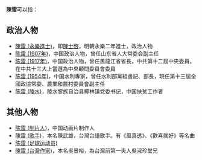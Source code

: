 {{not|陳蕾}}
'''陳雷'''可以指：
== 政治人物 ==
* [[陳雷_(永樂進士)|陳雷 (永樂進士)]]，即[[陳士啓|陳士啓]]，明朝永樂二年進士，政治人物
* [[陈雷_(1907年)|陈雷 (1907年)]]，中国政治人物，曾任山东省人大常委会副主任
* [[陈雷_(1917年)|陈雷 (1917年)]]，中国政治人物，曾任黑龍江省省長，中共第十二屆中央委員，在中共十三大上當選為中央顧問委員會委員
* [[陈雷_(1954年)|陈雷 (1954年)]]，中国水利專家，曾任水利部黨組書記、部長，現任第十三屆全國政協常委、農業和農村委員會副主任
* [[陈雷_(陵水)|陈雷 (陵水)]]，陵水黎族自治县椰林镇党委书记，中国扶贫工作者

== 其他人物 ==
* [[陈雷_(制片人)|陈雷 (制片人)]]，中国动画片制作人
* [[陳雷_(歌手)|陳雷 (歌手)]]，本名陳武雄，台灣台語歌手。有《風真透》、《歡喜就好》等名曲
* [[陈雷_(足球运动员)|陈雷 (足球运动员)]]
* [[陳雷_(台灣作家)|陳雷 (台灣作家)]]，本名吳景裕，為台灣前第一夫人吳淑珍堂兄
{{Disambiguation|L|cat=二字陈姓人名消歧义}}